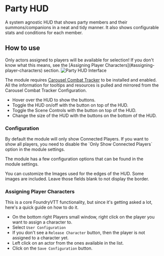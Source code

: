 
# Party HUD

<ModuleInfo/>

A system agnostic HUD that shows party members and their summons/companions in a neat and tidy manner. It also shows configurable stats and conditions for each member.

## How to use

<Callout type='warning' emoji='⚠️'>
  Only actors assigned to players will be available for selection! If you don't know what this means, see the [Assigning Player Characters](#assigning-player-characters) section.
</Callout>

<Image src="/images/party-monitor-dock/party-hud-controls" alt="Party HUD Interface" className={styles.wikiImage}/>

The module requires [Carousel Combat Tracker](../free/carousel-combat-tracker) to be installed and enabled.
All the information for tooltips and resources is pulled and mirrored from the Carousel Combat Tracker Configuration.

- Hover over the HUD to show the buttons.
- Toggle the HUD on/off with the button on top of the HUD.
- Toggle the Scene Controls with the button on top of the HUD.
- Change the size of the HUD with the buttons on the bottom of the HUD.

### Configuration

<Callout type='warning' emoji='⚠️'>
  By default the module will only show Connected Players. If you want to show all players, you need to disable the `Only Show Connected Players` option in the module settings.
</Callout>

The module has a few configuration options that can be found in the module settings.

You can customize the Images used for the edges of the HUD. Some images are included. Leave those fields blank to not display the border.

### Assigning Player Characters

This is a core FoundryVTT functionality, but since it's getting asked a lot, here's a quick guide on how to do it.

- On the bottom right Players small window, right click on the player you want to assign a character to.
- Select `User Configuration`
- If you don't see a `Release Character` button, then the player is not assigned to a character yet.
- Left click on an actor from the ones available in the list.
- Click on the `Save Configuration` button.